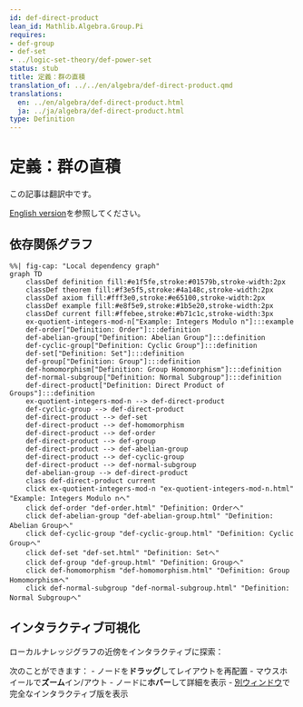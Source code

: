```yaml
---
id: def-direct-product
lean_id: Mathlib.Algebra.Group.Pi
requires:
- def-group
- def-set
- ../logic-set-theory/def-power-set
status: stub
title: 定義：群の直積
translation_of: ../../en/algebra/def-direct-product.qmd
translations:
  en: ../en/algebra/def-direct-product.html
  ja: ../ja/algebra/def-direct-product.html
type: Definition
---
```


# 定義：群の直積 {#def-direct-product}

この記事は翻訳中です。

[English version](../../en/algebra/def-direct-product.html)を参照してください。

## 依存関係グラフ

```mermaid
%%| fig-cap: "Local dependency graph"
graph TD
    classDef definition fill:#e1f5fe,stroke:#01579b,stroke-width:2px
    classDef theorem fill:#f3e5f5,stroke:#4a148c,stroke-width:2px
    classDef axiom fill:#fff3e0,stroke:#e65100,stroke-width:2px
    classDef example fill:#e8f5e9,stroke:#1b5e20,stroke-width:2px
    classDef current fill:#ffebee,stroke:#b71c1c,stroke-width:3px
    ex-quotient-integers-mod-n["Example: Integers Modulo n"]:::example
    def-order["Definition: Order"]:::definition
    def-abelian-group["Definition: Abelian Group"]:::definition
    def-cyclic-group["Definition: Cyclic Group"]:::definition
    def-set["Definition: Set"]:::definition
    def-group["Definition: Group"]:::definition
    def-homomorphism["Definition: Group Homomorphism"]:::definition
    def-normal-subgroup["Definition: Normal Subgroup"]:::definition
    def-direct-product["Definition: Direct Product of Groups"]:::definition
    ex-quotient-integers-mod-n --> def-direct-product
    def-cyclic-group --> def-direct-product
    def-direct-product --> def-set
    def-direct-product --> def-homomorphism
    def-direct-product --> def-order
    def-direct-product --> def-group
    def-direct-product --> def-abelian-group
    def-direct-product --> def-cyclic-group
    def-direct-product --> def-normal-subgroup
    def-abelian-group --> def-direct-product
    class def-direct-product current
    click ex-quotient-integers-mod-n "ex-quotient-integers-mod-n.html" "Example: Integers Modulo nへ"
    click def-order "def-order.html" "Definition: Orderへ"
    click def-abelian-group "def-abelian-group.html" "Definition: Abelian Groupへ"
    click def-cyclic-group "def-cyclic-group.html" "Definition: Cyclic Groupへ"
    click def-set "def-set.html" "Definition: Setへ"
    click def-group "def-group.html" "Definition: Groupへ"
    click def-homomorphism "def-homomorphism.html" "Definition: Group Homomorphismへ"
    click def-normal-subgroup "def-normal-subgroup.html" "Definition: Normal Subgroupへ"
```

## インタラクティブ可視化

ローカルナレッジグラフの近傍をインタラクティブに探索：

::: {.graph-viz data-id="def-direct-product" data-width="700" data-height="500"}
:::

次のことができます：
- ノードを**ドラッグ**してレイアウトを再配置
- マウスホイールで**ズーム**イン/アウト
- ノードに**ホバー**して詳細を表示
- [別ウィンドウ](../../output/interactive/def-direct-product.html){target="_blank"}で完全なインタラクティブ版を表示
